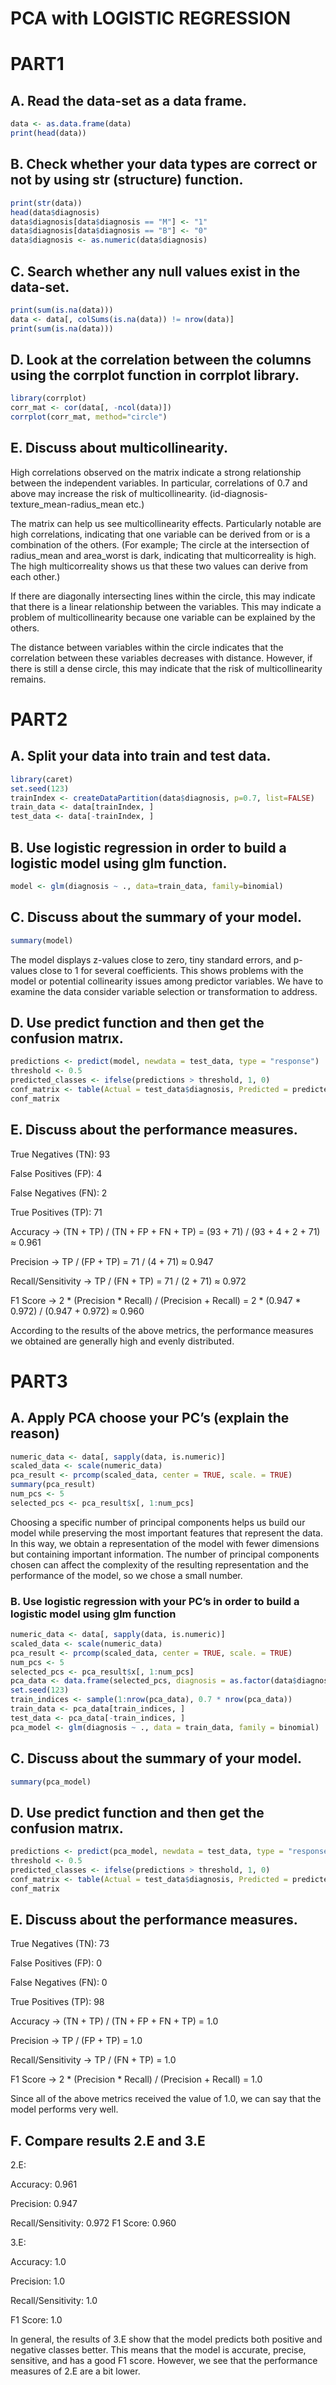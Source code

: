 
#  PCA with LOGISTIC REGRESSION



# PART1

## A. Read the data-set as a data frame.

```{r}
data <- as.data.frame(data)
print(head(data))
```

## B. Check whether your data types are correct or not by using str (structure) function.

```{r}
print(str(data))
head(data$diagnosis)
data$diagnosis[data$diagnosis == "M"] <- "1"
data$diagnosis[data$diagnosis == "B"] <- "0"
data$diagnosis <- as.numeric(data$diagnosis)
```

## C. Search whether any null values exist in the data-set.

```{r}
print(sum(is.na(data)))
data <- data[, colSums(is.na(data)) != nrow(data)]
print(sum(is.na(data)))
```

## D. Look at the correlation between the columns using the corrplot function in corrplot library.

```{r}
library(corrplot)
corr_mat <- cor(data[, -ncol(data)])
corrplot(corr_mat, method="circle")
```

## E. Discuss about multicollinearity.

High correlations observed on the matrix indicate a strong relationship between the independent variables. In particular, correlations of 0.7 and above may increase the risk of multicollinearity. (id-diagnosis-texture_mean-radius_mean etc.)

The matrix can help us see multicollinearity effects. Particularly notable are high correlations, indicating that one variable can be derived from or is a combination of the others. (For example; The circle at the intersection of radius_mean and area_worst is dark, indicating that multicorreality is high. The high multicorreality shows us that these two values can derive from each other.)

If there are diagonally intersecting lines within the circle, this may indicate that there is a linear relationship between the variables. This may indicate a problem of multicollinearity because one variable can be explained by the others.

The distance between variables within the circle indicates that the correlation between these variables decreases with distance. However, if there is still a dense circle, this may indicate that the risk of multicollinearity remains.

# PART2

## A. Split your data into train and test data.

```{r}
library(caret)
set.seed(123)
trainIndex <- createDataPartition(data$diagnosis, p=0.7, list=FALSE)
train_data <- data[trainIndex, ]
test_data <- data[-trainIndex, ]
```

## B. Use logistic regression in order to build a logistic model using glm function.

```{r}
model <- glm(diagnosis ~ ., data=train_data, family=binomial)
```

## C. Discuss about the summary of your model.

```{r}
summary(model)
```

The model displays z-values close to zero, tiny standard errors, and p-values close to 1 for several coefficients. This shows problems with the model or potential collinearity issues among predictor variables. We have to examine the data consider variable selection or transformation to address.

## D. Use predict function and then get the confusion matrıx.

```{r}
predictions <- predict(model, newdata = test_data, type = "response")
threshold <- 0.5
predicted_classes <- ifelse(predictions > threshold, 1, 0)
conf_matrix <- table(Actual = test_data$diagnosis, Predicted = predicted_classes)
conf_matrix
```

## E. Discuss about the performance measures.

True Negatives (TN): 93

False Positives (FP): 4

False Negatives (FN): 2

True Positives (TP): 71

Accuracy -\> (TN + TP) / (TN + FP + FN + TP) = (93 + 71) / (93 + 4 + 2 + 71) ≈ 0.961

Precision -\> TP / (FP + TP) = 71 / (4 + 71) ≈ 0.947

Recall/Sensitivity -\> TP / (FN + TP) = 71 / (2 + 71) ≈ 0.972

F1 Score -\> 2 \* (Precision \* Recall) / (Precision + Recall) = 2 \* (0.947 \* 0.972) / (0.947 + 0.972) ≈ 0.960

According to the results of the above metrics, the performance measures we obtained are generally high and evenly distributed.

# PART3

## A. Apply PCA choose your PC's (explain the reason)

```{r}
numeric_data <- data[, sapply(data, is.numeric)]
scaled_data <- scale(numeric_data)
pca_result <- prcomp(scaled_data, center = TRUE, scale. = TRUE)
summary(pca_result)
num_pcs <- 5
selected_pcs <- pca_result$x[, 1:num_pcs]
```

Choosing a specific number of principal components helps us build our model while preserving the most important features that represent the data. In this way, we obtain a representation of the model with fewer dimensions but containing important information. The number of principal components chosen can affect the complexity of the resulting representation and the performance of the model, so we chose a small number.

### B. Use logistic regression with your PC's in order to build a logistic model using glm function

```{r}
numeric_data <- data[, sapply(data, is.numeric)]
scaled_data <- scale(numeric_data)
pca_result <- prcomp(scaled_data, center = TRUE, scale. = TRUE)
num_pcs <- 5
selected_pcs <- pca_result$x[, 1:num_pcs]
pca_data <- data.frame(selected_pcs, diagnosis = as.factor(data$diagnosis))
set.seed(123)
train_indices <- sample(1:nrow(pca_data), 0.7 * nrow(pca_data))
train_data <- pca_data[train_indices, ]
test_data <- pca_data[-train_indices, ]
pca_model <- glm(diagnosis ~ ., data = train_data, family = binomial)

```

## C. Discuss about the summary of your model.

```{r}
summary(pca_model)
```

## D. Use predict function and then get the confusion matrıx.

```{r}
predictions <- predict(pca_model, newdata = test_data, type = "response")
threshold <- 0.5
predicted_classes <- ifelse(predictions > threshold, 1, 0)
conf_matrix <- table(Actual = test_data$diagnosis, Predicted = predicted_classes)
conf_matrix
```

## E. Discuss about the performance measures.

True Negatives (TN): 73

False Positives (FP): 0

False Negatives (FN): 0

True Positives (TP): 98

Accuracy -\> (TN + TP) / (TN + FP + FN + TP) = 1.0

Precision -\> TP / (FP + TP) = 1.0

Recall/Sensitivity -\> TP / (FN + TP) = 1.0

F1 Score -\> 2 \* (Precision \* Recall) / (Precision + Recall) = 1.0

Since all of the above metrics received the value of 1.0, we can say that the model performs very well.

## F. Compare results 2.E and 3.E

2.E:

Accuracy: 0.961

Precision: 0.947

Recall/Sensitivity: 0.972 F1 Score: 0.960

3.E:

Accuracy: 1.0

Precision: 1.0

Recall/Sensitivity: 1.0

F1 Score: 1.0

In general, the results of 3.E show that the model predicts both positive and negative classes better. This means that the model is accurate, precise, sensitive, and has a good F1 score. However, we see that the performance measures of 2.E are a bit lower.
